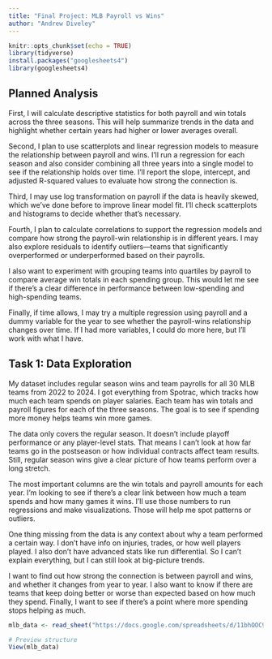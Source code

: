 ```yaml
---
title: "Final Project: MLB Payroll vs Wins"
author: "Andrew Diveley"
---
```


```r
knitr::opts_chunk$set(echo = TRUE)
library(tidyverse)
install.packages("googlesheets4")
library(googlesheets4)
```

## Planned Analysis

First, I will calculate descriptive statistics for both payroll and win totals across the three seasons. This will help summarize trends in the data and highlight whether certain years had higher or lower averages overall.

Second, I plan to use scatterplots and linear regression models to measure the relationship between payroll and wins. I’ll run a regression for each season and also consider combining all three years into a single model to see if the relationship holds over time. I’ll report the slope, intercept, and adjusted R-squared values to evaluate how strong the connection is.

Third, I may use log transformation on payroll if the data is heavily skewed, which we’ve done before to improve linear model fit. I’ll check scatterplots and histograms to decide whether that’s necessary.

Fourth, I plan to calculate correlations to support the regression models and compare how strong the payroll-win relationship is in different years. I may also explore residuals to identify outliers—teams that significantly overperformed or underperformed based on their payrolls.

I also want to experiment with grouping teams into quartiles by payroll to compare average win totals in each spending group. This would let me see if there’s a clear difference in performance between low-spending and high-spending teams.

Finally, if time allows, I may try a multiple regression using payroll and a dummy variable for the year to see whether the payroll-wins relationship changes over time. If I had more variables, I could do more here, but I’ll work with what I have.

## Task 1: Data Exploration

My dataset includes regular season wins and team payrolls for all 30 MLB teams from 2022 to 2024. I got everything from Spotrac, which tracks how much each team spends on player salaries. Each team has win totals and payroll figures for each of the three seasons. The goal is to see if spending more money helps teams win more games.

The data only covers the regular season. It doesn’t include playoff performance or any player-level stats. That means I can’t look at how far teams go in the postseason or how individual contracts affect team results. Still, regular season wins give a clear picture of how teams perform over a long stretch.

The most important columns are the win totals and payroll amounts for each year. I’m looking to see if there’s a clear link between how much a team spends and how many games it wins. I’ll use those numbers to run regressions and make visualizations. Those will help me spot patterns or outliers.

One thing missing from the data is any context about why a team performed a certain way. I don’t have info on injuries, trades, or how well players played. I also don’t have advanced stats like run differential. So I can’t explain everything, but I can still look at big-picture trends.

I want to find out how strong the connection is between payroll and wins, and whether it changes from year to year. I also want to know if there are teams that keep doing better or worse than expected based on how much they spend. Finally, I want to see if there's a point where more spending stops helping as much.

```r
mlb_data <- read_sheet("https://docs.google.com/spreadsheets/d/11bhOOC9QjHO-KDpsdtx7Veh8VaZYXTuSK1maateFKlI/edit?usp=sharing")

# Preview structure
View(mlb_data)
```
